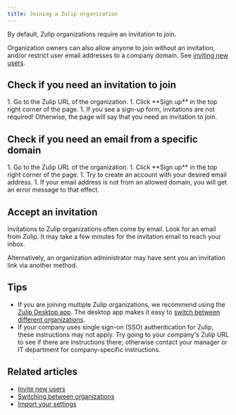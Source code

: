 ```yaml
---
title: Joining a Zulip organization
---
```



By default, Zulip organizations require an invitation to join.

Organization owners can also allow anyone to join without an
invitation, and/or restrict user email addresses to a company domain. See
[inviting new users](/help/invite-new-users).

## Check if you need an invitation to join

<Steps>
  1. Go to the Zulip URL of the organization.
  1. Click **Sign up** in the top right corner of the page.
  1. If you see a sign-up form, invitations are not required! Otherwise, the
     page will say that you need an invitation to join.
</Steps>

## Check if you need an email from a specific domain

<Steps>
  1. Go to the Zulip URL of the organization.
  1. Click **Sign up** in the top right corner of the page.
  1. Try to create an account with your desired email address.
  1. If your email address is not from an allowed domain, you will get an
     error message to that effect.
</Steps>

## Accept an invitation

Invitations to Zulip organizations often come by email. Look for an email
from Zulip. It may take a few minutes for the invitation email to reach your
inbox.

Alternatively, an organization administrator may have sent you an invitation
link via another method.

## Tips

* If you are joining multiple Zulip organizations, we recommend
  using the [Zulip Desktop app](../apps/). The desktop app makes it easy to
  [switch between different organizations](/help/switching-between-organizations).
* If your company uses single sign-on (SSO) authentication for Zulip,
  these instructions may not apply. Try going to your company's Zulip URL
  to see if there are instructions there; otherwise contact your manager
  or IT department for company-specific instructions.

## Related articles

* [Invite new users](/help/invite-new-users)
* [Switching between organizations](/help/switching-between-organizations)
* [Import your settings](/help/import-your-settings)

